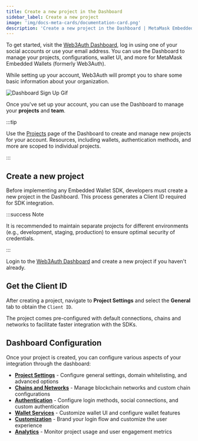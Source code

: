 ```yaml
---
title: Create a new project in the Dashboard
sidebar_label: Create a new project
image: 'img/docs-meta-cards/documentation-card.png'
description: 'Create a new project in the Dashboard | MetaMask Embedded Wallets'
---
```



To get started, visit the [Web3Auth Dashboard](https://dashboard.web3auth.io), log in using one of your social accounts or use your email address. You can use the Dashboard to manage your projects, configurations, wallet UI, and more for MetaMask Embedded Wallets (formerly Web3Auth).

While setting up your account, Web3Auth will prompt you to share some basic information about your organization.

<div style={{ flexBasis: '300px', flexGrow: '1', textAlign: 'center' }}>
  <img
    src={DashboardSignUpPage}
    style={{ alignSelf: 'center', maxWidth: '100%' }}
    alt="Dashboard Sign Up Gif"
  />
</div>

Once you've set up your account, you can use the Dashboard to manage your **projects** and **team**.

:::tip

Use the [Projects](https://dashboard.web3auth.io/organization) page of the Dashboard to create and manage new projects for your account. Resources, including wallets, authentication methods, and more are scoped to individual projects.

:::

## Create a new project

Before implementing any Embedded Wallet SDK, developers must create a new project in the Dashboard. This process generates a Client ID required for SDK integration.

:::success Note

It is recommended to maintain separate projects for different environments (e.g., development, staging, production) to ensure optimal security of credentials.

:::

Login to the [Web3Auth Dashboard](https://dashboard.web3auth.io) and create a new project if you haven't already.

## Get the Client ID

After creating a project, navigate to **Project Settings** and select the **General** tab to obtain the `Client ID`.

The project comes pre-configured with default connections, chains and networks to facilitate faster integration with the SDKs.

## Dashboard Configuration

Once your project is created, you can configure various aspects of your integration through the dashboard:

- **[Project Settings](./project-settings)** - Configure general settings, domain whitelisting, and advanced options
- **[Chains and Networks](./chains-and-networks)** - Manage blockchain networks and custom chain configurations
- **[Authentication](./authentication)** - Configure login methods, social connections, and custom authentication
- **[Wallet Services](./wallet-services)** - Customize wallet UI and configure wallet features
- **[Customization](./customization)** - Brand your login flow and customize the user experience
- **[Analytics](./analytics)** - Monitor project usage and user engagement metrics

